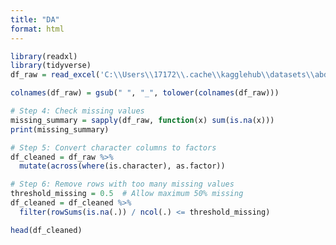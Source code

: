 ```yaml
---
title: "DA"
format: html
---
```


```r
library(readxl)
library(tidyverse)
df_raw = read_excel('C:\\Users\\17172\\.cache\\kagglehub\\datasets\\abdallahwagih\\telco-customer-churn\\versions\\1\\Telco_customer_churn.xlsx')

```

```r
colnames(df_raw) = gsub(" ", "_", tolower(colnames(df_raw)))

# Step 4: Check missing values
missing_summary = sapply(df_raw, function(x) sum(is.na(x)))
print(missing_summary)

# Step 5: Convert character columns to factors
df_cleaned = df_raw %>%
  mutate(across(where(is.character), as.factor))

# Step 6: Remove rows with too many missing values
threshold_missing = 0.5  # Allow maximum 50% missing
df_cleaned = df_cleaned %>%
  filter(rowSums(is.na(.)) / ncol(.) <= threshold_missing)

head(df_cleaned)
```

```r

```
